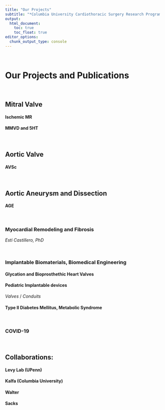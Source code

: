 ```yaml
---
title: "Our Projects"
subtitle: "*Columbia University Cardiothoracic Surgery Research Program*"
output: 
  html_document:
    toc: true
    toc_float: true
editor_options: 
  chunk_output_type: console
---
```


\

# Our Projects and Publications

\

## Mitral Valve

#### Ischemic MR

#### MMVD and 5HT

\

## Aortic Valve

#### AVSc

\

## Aortic Aneurysm and Dissection

#### AGE

\

### Myocardial Remodeling and Fibrosis

*Esti Castillero, PhD*

\

### Implantable Biomaterials, Biomedical Engineering


#### Glycation and Bioprosthethic Heart Valves


#### Pediatric Implantable devices

*Valves*
/
*Conduits*

#### Type II Diabetes Mellitus, Metabolic Syndrome

\

### COVID-19

\

## Collaborations:

#### Levy Lab (UPenn)
#### Kalfa (Columbia University)
#### Walter 
#### Sacks
